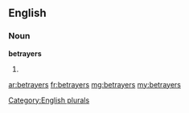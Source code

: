 ==English==

===Noun===
'''betrayers'''

# {{plural of|betrayer}}

[[Category:English plurals]]

[[ar:betrayers]]
[[fr:betrayers]]
[[mg:betrayers]]
[[my:betrayers]]